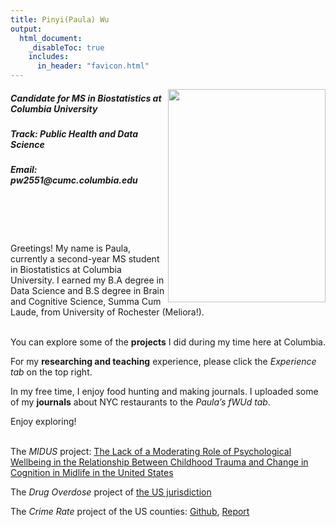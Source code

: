 ```yaml
---
title: Pinyi(Paula) Wu
output: 
  html_document:
    _disableToc: true
    includes:
      in_header: "favicon.html" 
---
```

<body>
<img align="right" src="images/pro-up.jpg" width="252.25" height="341">
<h5>Candidate for MS in Biostatistics at Columbia University</h5>
<h5>Track: Public Health and Data Science</h5>
<h5>Email: *pw2551@cumc.columbia.edu*</h5>
</body>


<br>
<br>
<br>
<br>
Greetings! My name is Paula, currently a second-year MS student in Biostatistics at Columbia University. I earned my B.A degree in Data Science and B.S degree in Brain and Cognitive Science, Summa Cum Laude, from University of Rochester (Meliora!). <br><br>

You can explore some of the **projects** I did during my time here at Columbia. 

For my **researching and teaching** experience, please click the *Experience tab* on the top right. 

In my free time, I enjoy food hunting and making journals. I uploaded some of my **journals** about NYC restaurants to the *Paula's fWUd tab*. 

Enjoy exploring! <br><br>


The *MIDUS* project: [The Lack of a Moderating Role of Psychological Wellbeing in the Relationship
Between Childhood Trauma and Change in Cognition in Midlife in the United States](https://github.com/paulawucu/MIDUS.git)

The *Drug Overdose* project of [the US jurisdiction](https://paulawucu.github.io/final_project.github.io/)


The *Crime Rate* project of the US counties: [Github](https://github.com/paulawucu/p8130_final_project.git), <a href="./images/p8130_fp_report_group_8.pdf" target="blank">Report</a>

